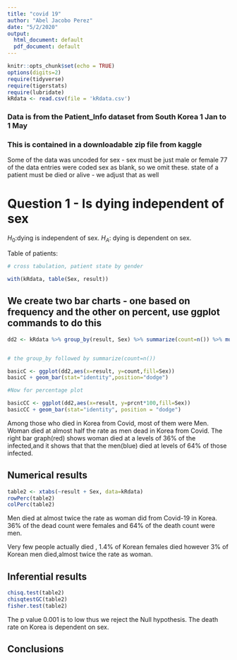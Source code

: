 ```yaml
---
title: "covid 19"
author: "Abel Jacobo Perez"
date: "5/2/2020"
output:
  html_document: default
  pdf_document: default
---
```


```r
knitr::opts_chunk$set(echo = TRUE)
options(digits=2)
require(tidyverse)
require(tigerstats)
require(lubridate)
kRdata <- read.csv(file = 'kRdata.csv')
```
### Data is from the Patient_Info dataset from South Korea 1 Jan to 1 May 
### This is contained in a downloadable zip file from kaggle

Some of the data was uncoded for sex - sex must be just male or female
77 of the data entries were coded sex  as blank, so we omit these.
state of a patient must be died or alive - we adjust that as well   
  
# Question 1 - Is dying independent of sex

$H_0$:dying is independent of sex.
$H_A$: dying is dependent on sex.




Table of patients:
```r

# cross tabulation, patient state by gender

with(kRdata, table(Sex, result))

```

## We create two bar charts - one based on frequency and the other on percent, use ggplot commands to do this

```r
dd2 <- kRdata %>% group_by(result, Sex) %>% summarize(count=n()) %>% mutate(prcnt=count/sum(count))


# the group_by followed by summarize(count=n())

basicC <- ggplot(dd2,aes(x=result, y=count,fill=Sex))
basicC + geom_bar(stat="identity",position="dodge")

#Now for percentage plot

basicCC <- ggplot(dd2,aes(x=result, y=prcnt*100,fill=Sex)) 
basicCC + geom_bar(stat="identity", position = "dodge")
```
 
 
  Among those who died in Korea from Covid, most of them were Men. Woman died at almost half the rate as men dead in Korea from Covid. The right bar graph(red) shows woman died at a levels of 36% of the infected,and it shows that that the men(blue) died at levels of 64% of those infected.


  





  
## Numerical results

```r
table2 <- xtabs(~result + Sex, data=kRdata)
rowPerc(table2)
colPerc(table2)
```
Men died at almost twice the rate as woman did from Covid-19 in Korea. 36% of the dead count were females and 64% of the death count were men.

Very few people actually died , 1.4% of Korean females died however 3% of Korean men died,almost twice the rate as woman.


## Inferential results 

```r
chisq.test(table2)
chisqtestGC(table2)
fisher.test(table2)
```
The p value 0.001 is to low thus we reject the Null hypothesis. The death rate on Korea is dependent on sex.



## Conclusions

